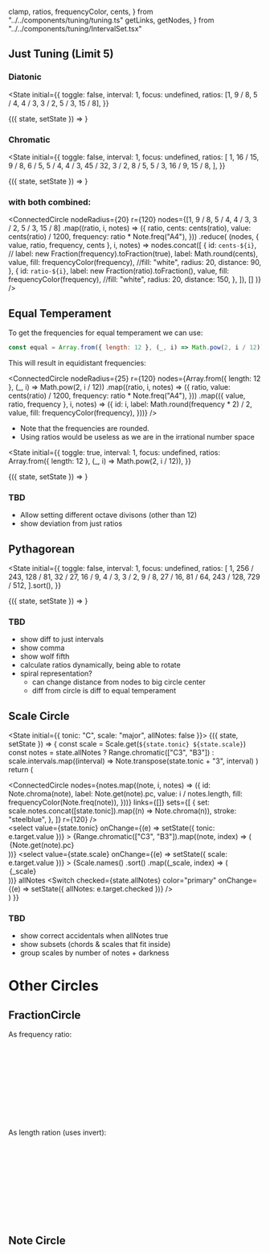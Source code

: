   clamp,
  ratios,
  frequencyColor,
  cents,
} from "../../components/tuning/tuning.ts"
  getLinks,
  getNodes,
} from "../../components/tuning/IntervalSet.tsx"

## Just Tuning (Limit 5)

### Diatonic

<State
  initial={{
    toggle: false,
    interval: 1,
    focus: undefined,
    ratios: [1, 9 / 8, 5 / 4, 4 / 3, 3 / 2, 5 / 3, 15 / 8],
  }}
>
  {({ state, setState }) => <TuningCircle state={state} setState={setState} />}
</State>

### Chromatic

<State
  initial={{
    toggle: false,
    interval: 1,
    focus: undefined,
    ratios: [
      1,
      16 / 15,
      9 / 8,
      6 / 5,
      5 / 4,
      4 / 3,
      45 / 32,
      3 / 2,
      8 / 5,
      5 / 3,
      16 / 9,
      15 / 8,
    ],
  }}
>
  {({ state, setState }) => <TuningCircle state={state} setState={setState} />}
</State>

### with both combined:

<ConnectedCircle
  nodeRadius={20}
  r={120}
  nodes={[1, 9 / 8, 5 / 4, 4 / 3, 3 / 2, 5 / 3, 15 / 8]
    .map((ratio, i, notes) => ({
      ratio,
      cents: cents(ratio),
      value: cents(ratio) / 1200,
      frequency: ratio * Note.freq("A4"),
    }))
    .reduce(
      (nodes, { value, ratio, frequency, cents }, i, notes) =>
        nodes.concat([
          {
            id: `cents-${i}`,
            // label: new Fraction(frequency).toFraction(true),
            label: Math.round(cents),
            value,
            fill: frequencyColor(frequency),
            //fill: "white",
            radius: 20,
            distance: 90,
          },
          {
            id: `ratio-${i}`,
            label: new Fraction(ratio).toFraction(),
            value,
            fill: frequencyColor(frequency),
            //fill: "white",
            radius: 20,
            distance: 150,
          },
        ]),
      []
    )}
/>

## Equal Temperament

To get the frequencies for equal temperament we can use:

```js
const equal = Array.from({ length: 12 }, (_, i) => Math.pow(2, i / 12))
```

This will result in equidistant frequencies:

<ConnectedCircle
  nodeRadius={25}
  r={120}
  nodes={Array.from({ length: 12 }, (_, i) => Math.pow(2, i / 12))
    .map((ratio, i, notes) => ({
      ratio,
      value: cents(ratio) / 1200,
      frequency: ratio * Note.freq("A4"),
    }))
    .map(({ value, ratio, frequency }, i, notes) => ({
      id: i,
      label: Math.round(frequency * 2) / 2,
      value,
      fill: frequencyColor(frequency),
    }))}
/>

- Note that the frequencies are rounded.
- Using ratios would be useless as we are in the irrational number space

<State
  initial={{
    toggle: true,
    interval: 1,
    focus: undefined,
    ratios: Array.from({ length: 12 }, (_, i) => Math.pow(2, i / 12)),
  }}
>
  {({ state, setState }) => <TuningCircle state={state} setState={setState} />}
</State>

### TBD

- Allow setting different octave divisons (other than 12)
- show deviation from just ratios

## Pythagorean

<State
  initial={{
    toggle: false,
    interval: 1,
    focus: undefined,
    ratios: [
      1,
      256 / 243,
      128 / 81,
      32 / 27,
      16 / 9,
      4 / 3,
      3 / 2,
      9 / 8,
      27 / 16,
      81 / 64,
      243 / 128,
      729 / 512,
    ].sort(),
  }}
>
  {({ state, setState }) => <TuningCircle state={state} setState={setState} />}
</State>

### TBD

- show diff to just intervals
- show comma
- show wolf fifth
- calculate ratios dynamically, being able to rotate
- spiral representation?
  - can change distance from nodes to big circle center
  - diff from circle is diff to equal temperament

## Scale Circle

<State initial={{ tonic: "C", scale: "major", allNotes: false }}>
  {({ state, setState }) => {
    const scale = Scale.get(`${state.tonic} ${state.scale}`)
    const notes = state.allNotes
      ? Range.chromatic(["C3", "B3"])
      : scale.intervals.map((interval) =>
          Note.transpose(state.tonic + "3", interval)
        )
    return (
      <div>
        <ConnectedCircle
          nodes={notes.map((note, i, notes) => ({
            id: Note.chroma(note),
            label: Note.get(note).pc,
            value: i / notes.length,
            fill: frequencyColor(Note.freq(note)),
          }))}
          links={[]}
          sets={[
            {
              set: scale.notes.concat([state.tonic]).map((n) => Note.chroma(n)),
              stroke: "steelblue",
            },
          ]}
          r={120}
        />
        <br />
        <select
          value={state.tonic}
          onChange={(e) => setState({ tonic: e.target.value })}
        >
          {Range.chromatic(["C3", "B3"]).map((note, index) => (
            <option key={index}>{Note.get(note).pc}</option>
          ))}
        </select>
        <select
          value={state.scale}
          onChange={(e) => setState({ scale: e.target.value })}
        >
          {Scale.names()
            .sort()
            .map((_scale, index) => (
              <option key={index}>{_scale}</option>
            ))}
        </select>
        <label>
          allNotes
          <Switch
            checked={state.allNotes}
            color="primary"
            onChange={(e) => setState({ allNotes: e.target.checked })}
          />
        </label>
      </div>
    )
  }}
</State>

### TBD

- show correct accidentals when allNotes true
- show subsets (chords & scales that fit inside)
- group scales by number of notes + darkness

# Other Circles

## FractionCircle

As frequency ratio:

<svg width={42} height={42}>
  <FractionCircle top={2} bottom={3} radius={20} cx={20} cy={20} />
</svg>

As length ration (uses invert):

<svg width={42} height={42}>
  <FractionCircle
    top={2}
    bottom={3}
    radius={20}
    cx={20}
    cy={20}
    invert={true}
  />
</svg>

## Note Circle

<svg width={42} height={42}>
  <NoteCircle radius={20} cx={20} cy={20} frequency={440} />
</svg>
